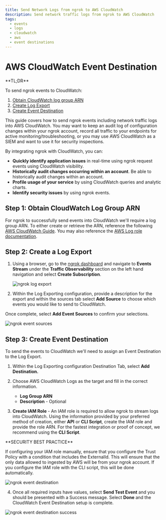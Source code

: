 ```yaml
---
title: Send Network Logs from ngrok to AWS CloudWatch
description: Send network traffic logs from ngrok to AWS CloudWatch
tags:
  - events
  - logs
  - cloudwatch
  - aws
  - event destinations
---
```


# AWS CloudWatch Event Destination
<Tip>
**TL;DR**



To send ngrok events to CloudWatch:

1. [Obtain CloudWatch log group ARN](#obtain-cloudwatch-arn)
1. [Create Log Export](#create-log-export)
1. [Create Event Destination](#create-destination)
</Tip>

This guide covers how to send ngrok events including network traffic logs into AWS CloudWatch.
You may want to keep an audit log of configuration changes within your ngrok
account, record all traffic to your endpoints for active monitoring/troubleshooting, or
you may use AWS CloudWatch as a SIEM and want to use it for security inspections.

By integrating ngrok with CloudWatch, you can:

- **Quickly identify application issues** in real-time using ngrok request events using CloudWatch visibility.
- **Historically audit changes occurring within an account**. Be able to historically audit changes within an account.
- **Profile usage of your service** by using CloudWatch queries and analytic charts.
- **Identify security issues** by using ngrok events.

## **Step 1**: Obtain CloudWatch Log Group ARN 

For ngrok to successfully send events into CloudWatch we'll require a log group ARN. To
either create or retrieve the ARN, reference the following [AWS CloudWatch
Guide](https://docs.aws.amazon.com/AmazonCloudWatch/latest/logs/Working-with-log-groups-and-streams.html#Create-Log-Group).
You may also reference the [AWS Log role
documentation](https://docs.aws.amazon.com/AWSCloudFormation/latest/UserGuide/aws-resource-logs-loggroup.html).

## **Step 2**: Create a Log Export 

1. Using a browser, go to the [ngrok dashboard](https://dashboard.ngrok.com) and navigate to **Events Stream** under the **Traffic Observability** section on the left hand navigation and select **Create Subscription**.

   ![ngrok log export](../img/datadog/img/event_sub.png)

2. Within the Log Exporting configuration, provide a description for the export and within the sources tab select **Add Source** to choose which events you would like to send to CloudWatch.

Once complete, select **Add Event Sources** to confirm your selections.

![ngrok event sources](../img/datadog/img/event_sources.png)

## **Step 3**: Create Event Destination 

To send the events to CloudWatch we'll need to assign an Event Destination to the Log Export.

1. Within the Log Exporting configuration Destination Tab, select **Add Destination.**

2. Choose AWS CloudWatch Logs as the target and fill in the correct information.
   - **Log Group ARN**
   - **Description** - Optional

3. **Create IAM Role** - An IAM role is required to allow ngrok to stream logs into
   CloudWatch. Using the information provided by your preferred method of creation, either
   **API** or **CLI Script**, create the IAM role and provide the role ARN. For the
   fastest integration or proof of concept, we recommend using the **CLI Script**.
<Note>
**SECURITY BEST PRACTICE**



If configuring your IAM role manually, ensure that you configure the Trust Policy with a
condition that includes the ExternalId. This will ensure that the only data allowed to
ingested by AWS will be from your ngrok account. If you configure the IAM role with the
CLI script, this will be done automatically.
</Note>

![ngrok event destination](../img/datadog/img/event_destination.png)

4. Once all required inputs have values, select **Send Test Event** and you should be presented with a Success message. Select **Done** and the CloudWatch Event Destination setup is complete.

![ngrok event destination success](../img/datadog/img/success.png)
